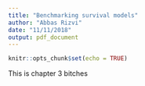 ```yaml
---
title: "Benchmarking survival models"
author: "Abbas Rizvi"
date: "11/11/2018"
output: pdf_document  
---
```


```r
knitr::opts_chunk$set(echo = TRUE)
```

This is chapter 3 bitches